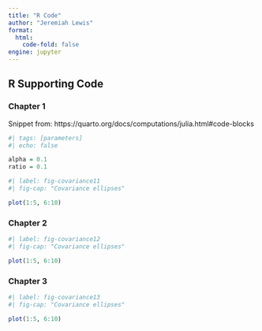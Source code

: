 ```yaml
---
title: "R Code"
author: "Jeremiah Lewis"
format:
  html:
    code-fold: false
engine: jupyter
---
```


## R Supporting Code

### Chapter 1 {#sec-ch-1-r}

Snippet from: https://quarto.org/docs/computations/julia.html#code-blocks

```r
#| tags: [parameters]
#| echo: false

alpha = 0.1
ratio = 0.1
```

```r
#| label: fig-covariance11
#| fig-cap: "Covariance ellipses"

plot(1:5, 6:10)
```

### Chapter 2

```r
#| label: fig-covariance12
#| fig-cap: "Covariance ellipses"

plot(1:5, 6:10)
```

### Chapter 3

```r
#| label: fig-covariance13
#| fig-cap: "Covariance ellipses"

plot(1:5, 6:10)
```

